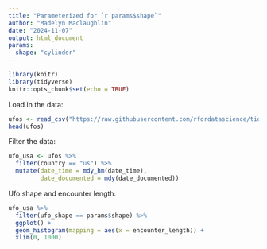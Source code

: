```yaml
---
title: "Parameterized for `r params$shape`"
author: "Madelyn Maclaughlin"
date: "2024-11-07"
output: html_document
params:
  shape: "cylinder"
---
```


```r
library(knitr)
library(tidyverse)
knitr::opts_chunk$set(echo = TRUE)
```

Load in the data:
```r
ufos <- read_csv("https://raw.githubusercontent.com/rfordatascience/tidytuesday/master/data/2019/2019-06-25/ufo_sightings.csv")
head(ufos)
```

Filter the data:
```r
ufo_usa <- ufos %>% 
  filter(country == "us") %>% 
  mutate(date_time = mdy_hm(date_time), 
         date_documented = mdy(date_documented))
```

Ufo shape and encounter length:
```r
ufo_usa %>% 
  filter(ufo_shape == params$shape) %>% 
  ggplot() +
  geom_histogram(mapping = aes(x = encounter_length)) +
  xlim(0, 1000)
```














